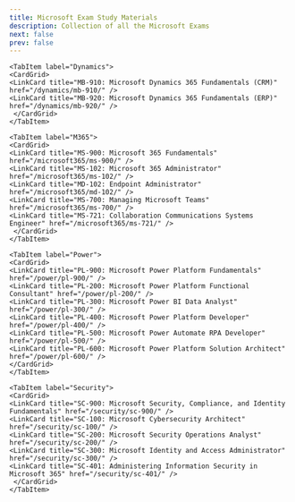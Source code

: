 ```yaml
---
title: Microsoft Exam Study Materials
description: Collection of all the Microsoft Exams
next: false
prev: false
---
```



<LinkCard
	title="Certification Guide"
	description="Explore our comprehensive guide on obtaining Microsoft certifications and discover how to navigate the certification program."
	href="/guide/introduction/"
/>


<Tabs>
	<TabItem label="Azure">
	<CardGrid>
	<LinkCard title="AZ-900: Microsoft Azure Fundamentals" href="/azure/az-900/" />
	<LinkCard title="AI-900: Microsoft Azure AI Fundamentals" href="/azure/ai-900/" />
	<LinkCard title="DP-900: Microsoft Azure Data Fundamentals" href="/azure/dp-900/" />
	<LinkCard title="AZ-104: Microsoft Azure Administrator" href="/azure/az-104/" />
	<LinkCard title="AZ-204: Developing Solutions for Microsoft Azure" href="/azure/az-204/" />
	<LinkCard title="AI-102: Designing and Implementing a Microsoft Azure AI Solution" href="/azure/ai-102/" />
	<LinkCard title="AZ-140: Configuring and Operating Microsoft Azure Virtual Desktop" href="/azure/az-140/" />
	<LinkCard title="AZ-120: Planning and Administering Microsoft Azure for SAP Workloads" href="/azure/az-120/" />
	<LinkCard title="AZ-400: Designing and Implementing Microsoft DevOps Solutions" href="/azure/az-400/" />
	<LinkCard title="AZ-500: Microsoft Azure Security Technologies" href="/azure/az-500/" />
	<LinkCard title="AZ-801: Configuring Windows Server Hybrid Advanced Services" href="/azure/az-801/" />
	<LinkCard title="AZ-800: Administering Windows Server Hybrid Core Infrastructure" href="/azure/az-800/" />
	<LinkCard title="AZ-305: Designing Microsoft Azure Infrastructure Solutions" href="/azure/az-305/" />
	<LinkCard title="AZ-700: Designing and Implementing Microsoft Azure Networking Solutions" href="/azure/az-700/" />
    <LinkCard title="DP-100: Designing and Implementing a Data Science Solution on Azure" href="/azure/dp-100/" />
	<LinkCard title="DP-420: Designing and Implementing Cloud-Native Applications" href="/azure/dp-420/" />
	<LinkCard title="DP-300: Administering Microsoft Azure SQL Solutions" href="/azure/dp-300/" />
	<LinkCard title="DP-600: Implementing Analytics Solutions Using Microsoft Fabric" href="/azure/dp-600/" />
	<LinkCard title="DP-700: Implementing Data Engineering Solutions Using Microsoft Fabric" href="/azure/dp-700/" />
    </CardGrid>
	</TabItem>

	<TabItem label="Dynamics">
	<CardGrid>
	<LinkCard title="MB-910: Microsoft Dynamics 365 Fundamentals (CRM)" href="/dynamics/mb-910/" />
	<LinkCard title="MB-920: Microsoft Dynamics 365 Fundamentals (ERP)" href="/dynamics/mb-920/" />
     </CardGrid>
	</TabItem>

	<TabItem label="M365">
	<CardGrid>
	<LinkCard title="MS-900: Microsoft 365 Fundamentals" href="/microsoft365/ms-900/" />
	<LinkCard title="MS-102: Microsoft 365 Administrator" href="/microsoft365/ms-102/" />
	<LinkCard title="MD-102: Endpoint Administrator" href="/microsoft365/md-102/" />
	<LinkCard title="MS-700: Managing Microsoft Teams" href="/microsoft365/ms-700/" />
	<LinkCard title="MS-721: Collaboration Communications Systems Engineer" href="/microsoft365/ms-721/" />
     </CardGrid>
	</TabItem>

	<TabItem label="Power">
	<CardGrid>
	<LinkCard title="PL-900: Microsoft Power Platform Fundamentals" href="/power/pl-900/" />
	<LinkCard title="PL-200: Microsoft Power Platform Functional Consultant" href="/power/pl-200/" />
	<LinkCard title="PL-300: Microsoft Power BI Data Analyst" href="/power/pl-300/" />
	<LinkCard title="PL-400: Microsoft Power Platform Developer" href="/power/pl-400/" />
	<LinkCard title="PL-500: Microsoft Power Automate RPA Developer" href="/power/pl-500/" />
	<LinkCard title="PL-600: Microsoft Power Platform Solution Architect" href="/power/pl-600/" />
    </CardGrid>
	</TabItem>

	<TabItem label="Security">
	<CardGrid>
	<LinkCard title="SC-900: Microsoft Security, Compliance, and Identity Fundamentals" href="/security/sc-900/" />
	<LinkCard title="SC-100: Microsoft Cybersecurity Architect" href="/security/sc-100/" />
	<LinkCard title="SC-200: Microsoft Security Operations Analyst" href="/security/sc-200/" />
	<LinkCard title="SC-300: Microsoft Identity and Access Administrator" href="/security/sc-300/" />
	<LinkCard title="SC-401: Administering Information Security in Microsoft 365" href="/security/sc-401/" />
     </CardGrid>
	</TabItem>
</Tabs>




